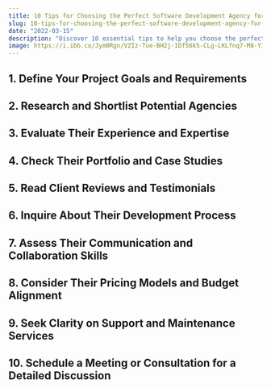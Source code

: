 ```yaml
---
title: 10 Tips for Choosing the Perfect Software Development Agency for Your E-commerce Project
slug: 10-tips-for-choosing-the-perfect-software-development-agency-for-your-e-commerce-project
date: "2022-03-15"
description: "Discover 10 essential tips to help you choose the perfect software development agency for your e-commerce project. Ensure a successful partnership and achieve your goals with these expert insights."
image: https://i.ibb.co/Jym0Rgn/VZIz-Tue-BH2j-IDf56k5-CLg-LKLfnq7-M8-YI.png
---
```


## 1. Define Your Project Goals and Requirements

## 2. Research and Shortlist Potential Agencies

## 3. Evaluate Their Experience and Expertise

## 4. Check Their Portfolio and Case Studies

## 5. Read Client Reviews and Testimonials

## 6. Inquire About Their Development Process

## 7. Assess Their Communication and Collaboration Skills

## 8. Consider Their Pricing Models and Budget Alignment

## 9. Seek Clarity on Support and Maintenance Services

## 10. Schedule a Meeting or Consultation for a Detailed Discussion